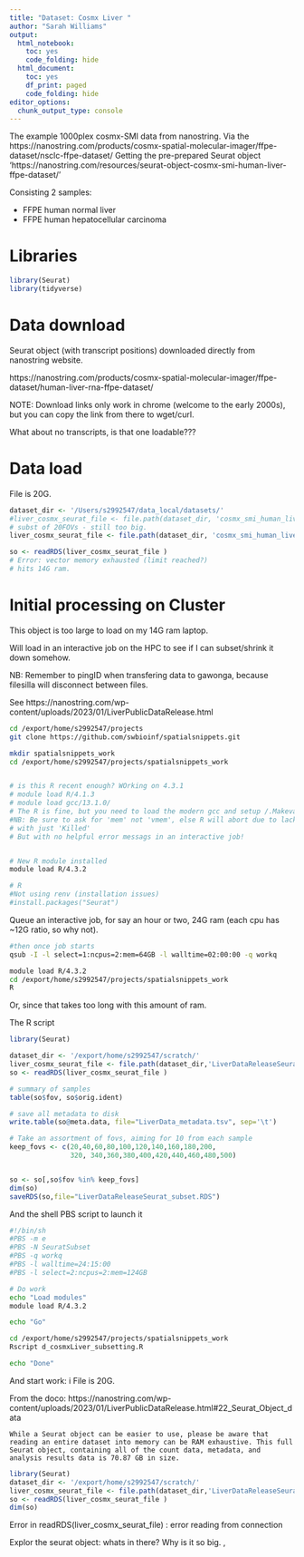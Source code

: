 ```yaml
---
title: "Dataset: Cosmx Liver "
author: "Sarah Williams"
output:
  html_notebook: 
    toc: yes
    code_folding: hide
  html_document:
    toc: yes
    df_print: paged
    code_folding: hide
editor_options:
  chunk_output_type: console
---
```




The example 1000plex cosmx-SMI data from nanostring. Via the 
https://nanostring.com/products/cosmx-spatial-molecular-imager/ffpe-dataset/nsclc-ffpe-dataset/
Getting the pre-prepared Seurat object 'https://nanostring.com/resources/seurat-object-cosmx-smi-human-liver-ffpe-dataset/'

Consisting 2 samples:

* FFPE human normal liver
* FFPE human hepatocellular carcinoma



# Libraries

```r
library(Seurat)
library(tidyverse)
```

# Data download

Seurat object (with transcript positions) downloaded directly from nanostring website.

https://nanostring.com/products/cosmx-spatial-molecular-imager/ffpe-dataset/human-liver-rna-ffpe-dataset/

NOTE: Download links only work in chrome (welcome to the early 2000s), but you can copy the link from there to wget/curl.

What about no transcripts, is that one loadable???


# Data load

File is 20G.

```r
dataset_dir <- '/Users/s2992547/data_local/datasets/'
#liver_cosmx_seurat_file <- file.path(dataset_dir, 'cosmx_smi_human_liver_ffpe_dataset/LiverDataReleaseSeurat_newUMAP.RDS')
# subst of 20FOVs - still too big.
liver_cosmx_seurat_file <- file.path(dataset_dir, 'cosmx_smi_human_liver_ffpe_dataset/LiverDataReleaseSeurat_subset2.RDS')

so <- readRDS(liver_cosmx_seurat_file )
# Error: vector memory exhausted (limit reached?)
# hits 14G ram. 
```





# Initial processing on Cluster

This object is too large to load on my 14G ram laptop. 

Will load in an interactive job on the HPC to see if I can subset/shrink it down somehow.

NB: Remember to pingID when transfering data to gawonga, because filesilla will disconnect between files.

See https://nanostring.com/wp-content/uploads/2023/01/LiverPublicDataRelease.html


```sh
cd /export/home/s2992547/projects
git clone https://github.com/swbioinf/spatialsnippets.git

mkdir spatialsnippets_work 
cd /export/home/s2992547/projects/spatialsnippets_work


# is this R recent enough? WOrking on 4.3.1
# module load R/4.1.3 
# module load gcc/13.1.0/
# The R is fine, but you need to load the modern gcc and setup /.Makevars.
#NB: Be sure to ask for 'mem' not 'vmem', else R will abort due to lack of memory,
# with just 'Killed'
# But with no helpful error messags in an interactive job!


# New R module installed 
module load R/4.3.2

# R
#Not using renv (installation issues)
#install.packages("Seurat")
```

Queue an interactive job, for say an hour or two, 24G ram (each cpu has ~12G ratio, so why not).

```sh
#then once job starts
qsub -I -l select=1:ncpus=2:mem=64GB -l walltime=02:00:00 -q workq

module load R/4.3.2
cd /export/home/s2992547/projects/spatialsnippets_work
R
```

Or, since that takes too long with this amount of ram.

The R script
```r
library(Seurat)

dataset_dir <- '/export/home/s2992547/scratch/'
liver_cosmx_seurat_file <- file.path(dataset_dir,'LiverDataReleaseSeurat_newUMAP.RDS')
so <- readRDS(liver_cosmx_seurat_file )

# summary of samples
table(so$fov, so$orig.ident)

# save all metadata to disk
write.table(so@meta.data, file="LiverData_metadata.tsv", sep='\t')

# Take an assortment of fovs, aiming for 10 from each sample
keep_fovs <- c(20,40,60,80,100,120,140,160,180,200,
               320, 340,360,380,400,420,440,460,480,500)


so <- so[,so$fov %in% keep_fovs]
dim(so)
saveRDS(so,file="LiverDataReleaseSeurat_subset.RDS")
```

And the shell PBS script to launch it
```sh
#!/bin/sh
#PBS -m e
#PBS -N SeuratSubset
#PBS -q workq
#PBS -l walltime=24:15:00
#PBS -l select=2:ncpus=2:mem=124GB

# Do work 
echo "Load modules"
module load R/4.3.2

echo "Go"

cd /export/home/s2992547/projects/spatialsnippets_work
Rscript d_cosmxLiver_subsetting.R

echo "Done"
```



And start work:
i
File is 20G.

From the doco: https://nanostring.com/wp-content/uploads/2023/01/LiverPublicDataRelease.html#22_Seurat_Object_data 

```While a Seurat object can be easier to use, please be aware that reading an entire dataset into memory can be RAM exhaustive. This full Seurat object, containing all of the count data, metadata, and analysis results data is 70.87 GB in size.```


```r
library(Seurat)
dataset_dir <- '/export/home/s2992547/scratch/'
liver_cosmx_seurat_file <- file.path(dataset_dir,'LiverDataReleaseSeurat_newUMAP.RDS')
so <- readRDS(liver_cosmx_seurat_file )
dim(so)
```
Error in readRDS(liver_cosmx_seurat_file) : error reading from connection


Explor the seurat object: whats in there? Why is it so big. , 



